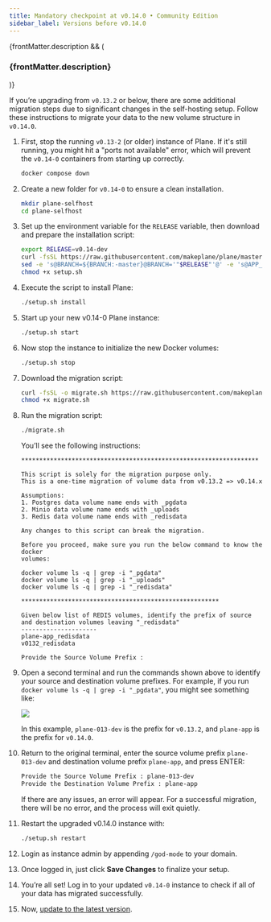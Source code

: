 ```yaml
---
title: Mandatory checkpoint at v0.14.0 • Community Edition
sidebar_label: Versions before v0.14.0
---
```


{frontMatter.description && (
   <h3 className="description">{frontMatter.description}</h3>
)}

If you’re upgrading from `v0.13.2` or below, there are some additional migration
steps due to significant changes in the self-hosting setup. Follow these
instructions to migrate your data to the new volume structure in `v0.14.0`.

1. First, stop the running `v0.13-2` (or older) instance of Plane. If it's still running, you might hit a "ports not available" error, which will prevent the `v0.14-0` containers from starting up correctly.

   ```bash
   docker compose down
   ```

2. Create a new folder for `v0.14-0` to ensure a clean installation.

   ```bash
   mkdir plane-selfhost
   cd plane-selfhost
   ```

3. Set up the environment variable for the `RELEASE` variable, then download and prepare the installation script:

   ```bash
   export RELEASE=v0.14-dev
   curl -fsSL https://raw.githubusercontent.com/makeplane/plane/master/deploy/selfhost/install.sh | \
   sed -e 's@BRANCH=${BRANCH:-master}@BRANCH='"$RELEASE"'@' -e 's@APP_RELEASE="stable"@APP_RELEASE='"$RELEASE"'@' > setup.sh
   chmod +x setup.sh
   ```

4. Execute the script to install Plane:

   ```bash
   ./setup.sh install
   ```

5. Start up your new v0.14-0 Plane instance:

   ```bash
   ./setup.sh start
   ```

6. Now stop the instance to initialize the new Docker volumes:

   ```bash
   ./setup.sh stop
   ```

7. Download the migration script:

   ```bash
   curl -fsSL -o migrate.sh https://raw.githubusercontent.com/makeplane/plane/master/deploy/selfhost/migration-0.13-0.14.sh
   chmod +x migrate.sh
   ```

8. Run the migration script:

   ```bash
   ./migrate.sh
   ```

   You’ll see the following instructions:

   ```
   ******************************************************************

   This script is solely for the migration purpose only.
   This is a one-time migration of volume data from v0.13.2 => v0.14.x

   Assumptions:
   1. Postgres data volume name ends with _pgdata
   2. Minio data volume name ends with _uploads
   3. Redis data volume name ends with _redisdata

   Any changes to this script can break the migration.

   Before you proceed, make sure you run the below command to know the docker
   volumes:

   docker volume ls -q | grep -i "_pgdata"
   docker volume ls -q | grep -i "_uploads"
   docker volume ls -q | grep -i "_redisdata"

   *******************************************************

   Given below list of REDIS volumes, identify the prefix of source and destination volumes leaving "_redisdata"
   ---------------------
   plane-app_redisdata
   v0132_redisdata

   Provide the Source Volume Prefix :
   ```

9. Open a second terminal and run the commands shown above to identify your source and destination volume prefixes. For example, if you run `docker volume ls -q | grep -i "_pgdata"`, you might see something like:

   ![](/images/update-plane/docker-volumes.png#center)

   In this example, `plane-013-dev` is the prefix for `v0.13.2`, and `plane-app`
   is the prefix for `v0.14.0`.

10. Return to the original terminal, enter the source volume prefix `plane-013-dev` and destination volume prefix `plane-app`, and press ENTER:

    ```bash
    Provide the Source Volume Prefix : plane-013-dev
    Provide the Destination Volume Prefix : plane-app
    ```

    If there are any issues, an error will appear. For a successful migration,
    there will be no error, and the process will exit quietly.

11. Restart the upgraded v0.14.0 instance with:

    ```bash
    ./setup.sh restart
    ```

12. Login as instance admin by appending `/god-mode` to your domain.

13. Once logged in, just click **Save Changes** to finalize your setup.

14. You’re all set! Log in to your updated `v0.14-0` instance to check if all of your data has migrated successfully.

15. Now, [update to the latest version](/self-hosting/manage/update/to-latest-version#download-and-update-community-edition).

